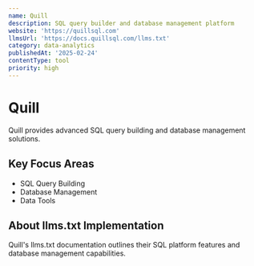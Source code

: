 ```yaml
---
name: Quill
description: SQL query builder and database management platform
website: 'https://quillsql.com'
llmsUrl: 'https://docs.quillsql.com/llms.txt'
category: data-analytics
publishedAt: '2025-02-24'
contentType: tool
priority: high
---
```


# Quill

Quill provides advanced SQL query building and database management solutions.

## Key Focus Areas

- SQL Query Building
- Database Management
- Data Tools

## About llms.txt Implementation

Quill's llms.txt documentation outlines their SQL platform features and database management capabilities.
